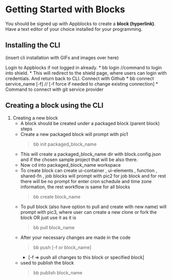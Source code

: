 # Getting Started with Blocks

You should be signed up with Appblocks to create a **block (hyperlink)**. Have a text editor of your choice installed for your programming.

## Installing the CLI

(insert cli installation with GIFs and images over here)

 Login to Appblocks if not logged in already.
    * bb login //command to login into shield. 
    * This will redirect to the shield page,  where users can login with credentials. And return back to CLI.
 Connect with Github
    * bb connect service_name [-f] // [-f force if needed to change existing connection] 
    * Command to connect with git service provider


## Creating a block using the CLI

1. Creating a new block
   * A block should be created under a packaged block (parent block) steps
   * Create a new packaged block will prompt with pic1  
      > bb init packaged_block_name  
   * This will create a packaged_block_name dir with block.config.json and if the chosen sample project that will be also there.  
   * Now cd into packaged_block_name workspace
   * To create block can create ui-container , ui-elements , function , shared-fn , job blocks will prompt with pic2 for job block and for rest there will be no prompt for enter cron schedule and time zone information, the rest workflow is same for all blocks
      > bb create block_name
   * To pull block (also have option to pull and create with new name) will prompt with pic3, where user can create a new clone or fork the block OR just use it as it is 
      > bb pull block_name 
   * After your necessary changes are made in the code
      > bb push [-f or block_name]  
      * [-f => push all changes to this block or specified block]
    * used to publish the block
        > bb publish block_name 

